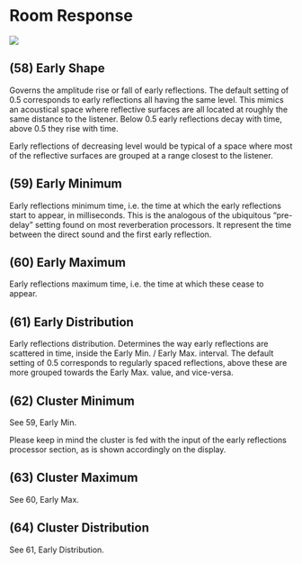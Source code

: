 # Room Response

![](https://flux-shared.s3.amazonaws.com/doc_images/Plugins/ircam-spat/spat_13.jpg)

## (58) Early Shape
Governs the amplitude rise or fall of early reflections. The default setting of 0.5 corresponds
to early reflections all having the same level. This mimics an acoustical space where reflective surfaces are all 
located at roughly the same distance to the listener. Below 0.5 early reflections decay with time, above 0.5 they rise 
with time.

Early reflections of decreasing level would be typical of a space where most of the reflective surfaces are grouped at a
range closest to the listener.


## (59) Early Minimum
Early reflections minimum time, i.e. the time at which the early reflections start to appear, in milliseconds. This is the
analogous of the ubiquitous "pre-delay" setting found on most reverberation processors. It represent the time between
the direct sound and the first early reflection.


## (60) Early Maximum
Early reflections maximum time, i.e. the time at which these cease to appear.


## (61) Early Distribution
Early reflections distribution. Determines the way early reflections are scattered in time, inside the Early Min. / Early Max.
interval. The default setting of 0.5 corresponds to regularly spaced reflections, above these are more grouped towards the
Early Max. value, and vice-versa.


## (62) Cluster Minimum
See 59, Early Min.  

:::{.callout-note}
Please keep in mind the cluster is fed with the input of the early reflections processor section, as is shown accordingly on
the display.
:::


## (63) Cluster Maximum
See 60, Early Max.


## (64) Cluster Distribution
See 61, Early Distribution.
